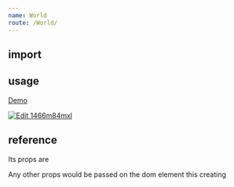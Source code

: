 ```yaml
---
name: World
route: /World/
---
```


## import 

## usage
	
[Demo](https://1466m84mxl.codesandbox.io/)

[![Edit 1466m84mxl](https://codesandbox.io/static/img/play-codesandbox.svg)](https://codesandbox.io/s/1466m84mxl)

## reference

Its props are

<PropsTable of={World} />

Any other props would be passed on the dom element this creating



